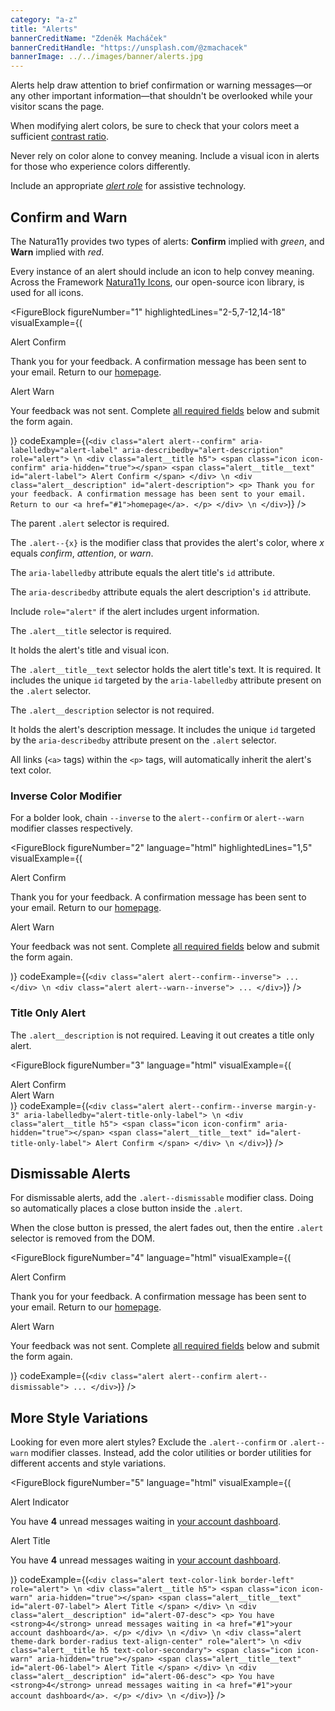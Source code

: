 ```yaml
---
category: "a-z"
title: "Alerts"
bannerCreditName: "Zdeněk Macháček"
bannerCreditHandle: "https://unsplash.com/@zmachacek"
bannerImage: ../../images/banner/alerts.jpg
---
```


<TextBlock>

Alerts help draw attention to brief confirmation or warning messages—or any other important information—that shouldn't be overlooked while your visitor scans the page.

</TextBlock>

<AccessibilitySpotlight>

When modifying alert colors, be sure to check that your colors meet a sufficient <a href="#1">contrast ratio</a>.

Never rely on color alone to convey meaning. Include a visual icon in alerts for those who experience colors differently.

Include an appropriate <a href="#1"><em>alert role</em></a> for assistive technology.

</AccessibilitySpotlight>

<Divider id="confirmAndWarn" />

<TextBlock>

## Confirm and Warn

The Natura11y provides two types of alerts: <strong>Confirm</strong> implied with <em>green</em>, and <strong>Warn</strong> implied with <em>red</em>.

Every instance of an alert should include an icon to help convey meaning. Across the Framework <a href="{{ site.url }}/icons">Natura11y Icons</a>, our open-source icon library, is used for all icons.
    
</TextBlock>

<FigureBlock
    figureNumber="1"
    highlightedLines="2-5,7-12,14-18"
    visualExample={(
        <Fragment>
            <div
                className="alert alert--confirm margin-y-3"
                aria-labelledby="alert-confirm-label"
                aria-describedby="alert-confirm-description"
                role="alert">
                <div className="alert__title h5">
                    <span className="icon icon-confirm" aria-hidden="true"></span>
                    <span className="alert__title__text" id="alert-confirm-label">
                        Alert Confirm
                    </span>
                </div>
                <div className="alert__description" id="alert-confirm-description">
                    <p>
                        Thank you for your feedback. A confirmation message has been sent to your email. Return to our <a href="#1">homepage</a>.
                    </p>
                </div>
            </div>
            <div
                className="alert alert--warn margin-y-3"
                aria-labelledby="alert-warn-label"
                aria-describedby="alert-warn-description"
                role="alert">
                <div className="alert__title h5">
                    <span className="icon icon-warn" aria-hidden="true"></span>
                    <span className="alert__title__text" id="alert-warn-label">
                        Alert Warn
                    </span>
                </div>
                <div className="alert__description" id="alert-warn-description">
                    <p>
                        Your feedback was not sent. Complete <a href="#1">all required fields</a> below and submit the form again.
                    </p>
                </div>
            </div>
        </Fragment>
    )}
    codeExample={(`
        <div
            class="alert alert--confirm"
            aria-labelledby="alert-label"
            aria-describedby="alert-description"
            role="alert"> \n
            <div class="alert__title h5">
                <span class="icon icon-confirm" aria-hidden="true"></span>
                <span class="alert__title__text" id="alert-label">
                    Alert Confirm
                </span>
            </div> \n
            <div class="alert__description" id="alert-description">
                <p>
                    Thank you for your feedback. A confirmation message has been sent to your email. Return to our <a href="#1">homepage</a>.
                </p>
            </div> \n
        </div>
    `)}
/>

<TableLineDescBlock targetFigure="1">

<TableLineDescRow lines="2-5">

The parent `.alert` selector is required.

The `.alert--{x}` is the modifier class that provides the alert's color, where *x* equals *confirm*, *attention*, or *warn*. 

The `aria-labelledby` attribute equals the alert title's `id` attribute.

The `aria-describedby` attribute equals the alert description's `id` attribute.

Include `role="alert"` if the alert includes urgent information.

</TableLineDescRow>

<TableLineDescRow lines="7-12">

The `.alert__title` selector is required. 

It holds the alert's title and visual icon.

The `.alert__title__text` selector holds the alert title's text. It is required. It
includes the unique `id` targeted by the `aria-labelledby` attribute
present on the `.alert` selector.

</TableLineDescRow>

<TableLineDescRow lines="14-18">

The `.alert__description` selector is not required.

It holds the alert's description message. It includes the unique `id` targeted by the `aria-describedby` attribute present on the `.alert` selector.

All links (`<a>` tags) within the `<p>` tags, will automatically inherit the alert's text color.

</TableLineDescRow>

</TableLineDescBlock>

<TextBlock>

### Inverse Color Modifier

For a bolder look, chain `--inverse` to the `alert--confirm` or `alert--warn` modifier classes respectively.
    
</TextBlock>

<FigureBlock
    figureNumber="2"
    language="html"
    highlightedLines="1,5"
    visualExample={(
        <Fragment>
            <div
                className="alert alert--confirm--inverse margin-y-3"
                aria-labelledby="alert-confirm-label"
                aria-describedby="alert-confirm-description"
                role="alert">
                <div className="alert__title h5">
                    <span className="icon icon-confirm" aria-hidden="true"></span>
                    <span className="alert__title__text" id="alert-confirm-label">
                        Alert Confirm
                    </span>
                </div>
                <div className="alert__description" id="alert-confirm-description">
                    <p>
                        Thank you for your feedback. A confirmation message has been sent to your email. Return to our <a href="#1">homepage</a>.
                    </p>
                </div>
            </div>
            <div
                className="alert alert--warn--inverse margin-y-3"
                aria-labelledby="alert-warn-label"
                aria-describedby="alert-warn-description"
                role="alert">
                <div className="alert__title h5">
                    <span className="icon icon-warn" aria-hidden="true"></span>
                    <span className="alert__title__text" id="alert-warn-label">
                        Alert Warn
                    </span>
                </div>
                <div className="alert__description" id="alert-warn-description">
                    <p>
                        Your feedback was not sent. Complete <a href="#1">all required fields</a> below and submit the form again.
                    </p>
                </div>
            </div>
        </Fragment>
    )}
    codeExample={(`
        <div class="alert alert--confirm--inverse">
            ...
        </div> \n
        <div class="alert alert--warn--inverse">
            ...
        </div>
    `)}
/>

<TextBlock>

### Title Only Alert

The `.alert__description` is not required. Leaving it out creates a title only alert.
    
</TextBlock>

<FigureBlock
    figureNumber="3"
    language="html"
    visualExample={(
        <Fragment>
            <div
                class="alert alert--confirm--inverse margin-y-3"
                aria-labelledby="alert-confirm-title-only-label">
                <div class="alert__title h5">
                    <span class="icon icon-confirm" aria-hidden="true"></span>
                    <span class="alert__title__text" id="alert-confirm-title-only-label">
                        Alert Confirm
                    </span>
                </div>
            </div>
            <div
                class="alert alert--warn--inverse margin-y-3"
                aria-labelledby="alert-title-only-warn-label"
                aria-describedby="alert-04-desc"
                role="alert">
                <div class="alert__title h5">
                    <span class="icon icon-warn" aria-hidden="true"></span>
                    <span class="alert__title__text" id="alert-title-only-warn-label">
                        Alert Warn
                    </span>
                </div>
            </div> 
        </Fragment>
    )}
    codeExample={(`
        <div
            class="alert alert--confirm--inverse margin-y-3"
            aria-labelledby="alert-title-only-label"> \n
            <div class="alert__title h5">
                <span class="icon icon-confirm" aria-hidden="true"></span>
                <span class="alert__title__text" id="alert-title-only-label">
                    Alert Confirm
                </span>
            </div> \n
        </div>
    `)}
/>

<Divider id="dismissableAlerts" />

<TextBlock>

## Dismissable Alerts

For dismissable alerts, add the `.alert--dismissable` modifier class. Doing so automatically places a close button inside the `.alert`.

When the close button is pressed, the alert fades out, then the entire `.alert` selector is removed
from the DOM.

</TextBlock>

<FigureBlock
    figureNumber="4"
    language="html"
    visualExample={(
        <Fragment>
            <div
                class="alert alert--confirm alert--dismissable margin-y-3"
                aria-labelledby="alert-dismissable-confirm-label"
                aria-describedby="alert-dismissable-confirm-description"
                role="alert">
                <div class="alert__title h5">
                    <span class="icon icon-confirm" aria-hidden="true"></span>
                    <span class="alert__title__text" id="alert-dismissable-confirm-label">
                        Alert Confirm
                    </span>
                </div>
                <div class="alert__description" id="alert-dismissable-confirm-description">
                    <p>
                        Thank you for your feedback. A confirmation message has been sent to your email. Return to our <a href="#1">homepage</a>.
                    </p>
                </div>
            </div>
            <div
                class="alert alert--warn alert--dismissable margin-y-3"
                aria-labelledby="alert-dismissable-warn-label"
                aria-describedby="alert-dismissable-warn-description"
                role="alert">
                <div class="alert__title h5">
                    <span class="icon icon-warn" aria-hidden="true"></span>
                    <span class="alert__title__text" id="alert-dismissable-warn-label">
                        Alert Warn
                    </span>
                </div>
                <div class="alert__description" id="alert-dismissable-warn-description">
                    <p>
                        Your feedback was not sent. Complete <a href="#1">all required fields</a> below and submit the form again.
                    </p>
                </div>
            </div>
        </Fragment>
    )}
    codeExample={(`
        <div class="alert alert--confirm alert--dismissable">
            ...
        </div>
    `)}
/>

<Divider id="moreStyleVariations" />

<TextBlock>

## More Style Variations

Looking for even more alert styles? Exclude the `.alert--confirm` or `.alert--warn`
modifier classes. Instead, add the color utilities or border utilities for different accents and style
variations.

</TextBlock>

<FigureBlock
    figureNumber="5"
    language="html"
    visualExample={(
        <Fragment>
            <div
                class="alert text-color-link border-left margin-bottom-3"
                aria-labelledby="alert-07-label"
                aria-describedby="alert-07-desc"
                role="alert">
                <div class="alert__title h5">
                    <span class="icon icon-warn" aria-hidden="true"></span>
                    <span class="alert__title__text" id="alert-07-label">
                        Alert Indicator
                    </span>
                </div>
                <div class="alert__description" id="alert-07-desc">
                    <p>
                        You have <strong>4</strong> unread messages waiting in <a href="#1">your account dashboard</a>.
                    </p>
                </div>
            </div>
            <div
                class="alert theme-dark border-radius text-align-center"
                aria-labelledby="alert-06-label"
                aria-describedby="alert-06-desc"
                role="alert">
                <div class="alert__title h5 text-color-secondary">
                    <span class="icon icon-warn" aria-hidden="true"></span>
                    <span class="alert__title__text" id="alert-06-label">
                        Alert Title
                    </span>
                </div>
                <div class="alert__description" id="alert-06-desc">
                    <p>
                        You have <strong>4</strong> unread messages waiting in <a href="#1">your account dashboard</a>.
                    </p>
                </div>
            </div>
        </Fragment>
    )}
    codeExample={(`
        <div class="alert text-color-link border-left" role="alert"> \n
            <div class="alert__title h5">
                <span class="icon icon-warn" aria-hidden="true"></span>
                <span class="alert__title__text" id="alert-07-label">
                    Alert Title
                </span>
            </div> \n
            <div class="alert__description" id="alert-07-desc">
                <p>
                    You have <strong>4</strong> unread messages waiting in <a href="#1">your account dashboard</a>.
                </p>
            </div> \n
        </div> \n
        <div class="alert theme-dark border-radius text-align-center" role="alert"> \n
            <div class="alert__title h5 text-color-secondary">
                <span class="icon icon-warn" aria-hidden="true"></span>
                <span class="alert__title__text" id="alert-06-label">
                    Alert Title
                </span>
            </div> \n
            <div class="alert__description" id="alert-06-desc">
                <p>
                    You have <strong>4</strong> unread messages waiting in <a href="#1">your account dashboard</a>.
                </p>
            </div> \n
        </div>
    `)}
/>


